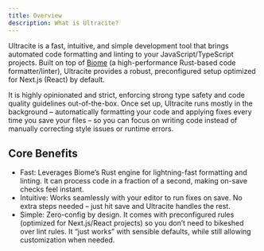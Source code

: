 ```yaml
---
title: Overview
description: What is Ultracite?
---
```


Ultracite is a fast, intuitive, and simple development tool that brings automated code formatting and linting to your JavaScript/TypeScript projects. Built on top of [Biome](https://biomejs.dev/) (a high-performance Rust-based code formatter/linter), Ultracite provides a robust, preconfigured setup optimized for Next.js (React) by default.

It is highly opinionated and strict, enforcing strong type safety and code quality guidelines out-of-the-box. Once set up, Ultracite runs mostly in the background – automatically formatting your code and applying fixes every time you save your files – so you can focus on writing code instead of manually correcting style issues or runtime errors.

## Core Benefits

- Fast: Leverages Biome’s Rust engine for lightning-fast formatting and linting. It can process code in a fraction of a second, making on-save checks feel instant.
- Intuitive: Works seamlessly with your editor to run fixes on save. No extra steps needed – just hit save and Ultracite handles the rest.
- Simple: Zero-config by design. It comes with preconfigured rules (optimized for Next.js/React projects) so you don’t need to bikeshed over lint rules. It “just works” with sensible defaults, while still allowing customization when needed.
